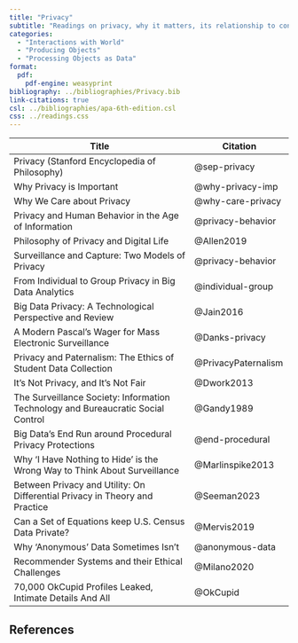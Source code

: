 ```yaml
---
title: "Privacy"
subtitle: "Readings on privacy, why it matters, its relationship to consent, and case studies that emphasize both the importance and difficulty of ensuring privacy in data science."
categories:
  - "Interactions with World"
  - "Producing Objects"
  - "Processing Objects as Data"
format:
  pdf:
    pdf-engine: weasyprint
bibliography: ../bibliographies/Privacy.bib
link-citations: true
csl: ../bibliographies/apa-6th-edition.csl
css: ../readings.css
---
```


| Title                                                                            | Citation            |
|------------------------------------------------|--------------------------|
| Privacy (Stanford Encyclopedia of Philosophy)                                    | @sep-privacy        |
| Why Privacy is Important                                                         | @why-privacy-imp    |
| Why We Care about Privacy                                                        | @why-care-privacy   |
| Privacy and Human Behavior in the Age of Information                             | @privacy-behavior   |
| Philosophy of Privacy and Digital Life                                           | @Allen2019          |
| Surveillance and Capture: Two Models of Privacy                                  | @privacy-behavior   |
| From Individual to Group Privacy in Big Data Analytics                           | @individual-group   |
| Big Data Privacy: A Technological Perspective and Review                         | @Jain2016           |
| A Modern Pascal's Wager for Mass Electronic Surveillance                         | @Danks-privacy      |
| Privacy and Paternalism: The Ethics of Student Data Collection                   | @PrivacyPaternalism |
| It's Not Privacy, and It's Not Fair                                              | @Dwork2013          |
| The Surveillance Society: Information Technology and Bureaucratic Social Control | @Gandy1989          |
| Big Data's End Run around Procedural Privacy Protections                         | @end-procedural     |
| Why 'I Have Nothing to Hide' is the Wrong Way to Think About Surveillance        | @Marlinspike2013    |
| Between Privacy and Utility: On Differential Privacy in Theory and Practice      | @Seeman2023         |
| Can a Set of Equations keep U.S. Census Data Private?                            | @Mervis2019         |
| Why 'Anonymous' Data Sometimes Isn't                                             | @anonymous-data     |
| Recommender Systems and their Ethical Challenges                                 | @Milano2020         |
| 70,000 OkCupid Profiles Leaked, Intimate Details And All                         | @OkCupid            |

## References

::: {#refs}
:::
